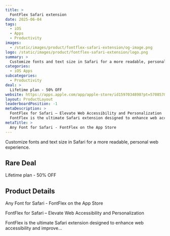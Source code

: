 ```yaml
---
title: >
  FontFlex Safari extension
date: 2025-06-04
tags:
  - iOS
  - Apps
  - Productivity
images:
  - /static/images/product/fontflex-safari-extension/og-image.png
logo: /static/images/product/fontflex-safari-extension/logo.png
summary: >
  Customize fonts and text size in Safari for a more readable, personal web experience.
categories:
  - iOS Apps
subcategories:
  - Productivity
deal: >
  Lifetime plan - 50% OFF
website: https://apps.apple.com/app/apple-store/id1597034898?pt=570857&ct=rarebigdeal&mt=8
layout: ProductLayout
leaderboardPosition: -1
metaDescription: >
  FontFlex for Safari – Elevate Web Accessibility and Personalization
  FontFlex is the ultimate Safari extension designed to enhance web accessibility and improve…
metaTitle: >
  ‎Any Font for Safari - FontFlex on the App Store
---
```

Customize fonts and text size in Safari for a more readable, personal web experience.

## Rare Deal

Lifetime plan - 50% OFF

## Product Details

‎Any Font for Safari - FontFlex on the App Store

FontFlex for Safari – Elevate Web Accessibility and Personalization

FontFlex is the ultimate Safari extension designed to enhance web accessibility and improve…
